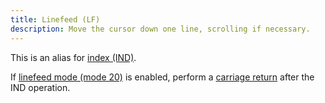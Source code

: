 ```yaml
---
title: Linefeed (LF)
description: Move the cursor down one line, scrolling if necessary.
---
```


<VTSequence sequence="LF" />

This is an alias for [index (IND)](/docs/vt/esc/ind).

If [linefeed mode (mode 20)](#TODO) is enabled, perform a
[carriage return](/docs/vt/esc/cr) after the IND operation.
